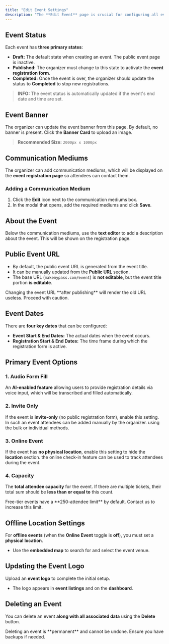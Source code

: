 ```yaml
---
title: "Edit Event Settings"
description: "The **Edit Event** page is crucial for configuring all event-related settings."
---
```


## Event Status

Each event has **three primary states**:

- **Draft:** The default state when creating an event. The public event page is inactive.
- **Published:** The organizer must change to this state to activate the **event registration form**.
- **Completed:** Once the event is over, the organizer should update the status to **Completed** to stop new registrations.

> **INFO:** The event status is automatically updated if the event's end date and time are set.

## Event Banner

The organizer can update the event banner from this page. By default, no banner is present. Click the **Banner Card** to upload an image.

> **Recommended Size:** `2000px x 1000px`

## Communication Mediums

The organizer can add communication mediums, which will be displayed on the **event registration page** so attendees can contact them.

### Adding a Communication Medium

1. Click the **Edit** icon next to the communication mediums box.
2. In the modal that opens, add the required mediums and click **Save**.

## About the Event

Below the communication mediums, use the **text editor** to add a description about the event. This will be shown on the registration page.

## Public Event URL

- By default, the public event URL is generated from the event title.
- It can be manually updated from the **Public URL** section.
- The base URL (`makemypass.com/event`) is **not editable**, but the event title portion **is editable**.

<Warning>
Changing the event URL **after publishing** will render the old URL useless. Proceed with caution.
</Warning>

## Event Dates

There are **four key dates** that can be configured:

- **Event Start & End Dates:** The actual dates when the event occurs.
- **Registration Start & End Dates:** The time frame during which the registration form is active.

## Primary Event Options

### 1. Audio Form Fill
An **AI-enabled feature** allowing users to provide registration details via voice input, which will be transcribed and filled automatically.

### 2. Invite Only
If the event is **invite-only** (no public registration form), enable this setting. In 
such an event attendees can be added manually by the organizer. using the bulk or individual methods.

### 3. Online Event
If the event has **no physical location**, enable this setting to hide the **location** section. the online check-in feature can be used to track attendees during the event.

### 4. Capacity
The **total attendee capacity** for the event. If there are multiple tickets, their total sum should be **less than or equal to** this count.

<Info>
Free-tier events have a **250-attendee limit** by default. Contact us to increase this limit.
</Info>

## Offline Location Settings

For **offline events** (when the **Online Event** toggle is **off**), you must set a **physical location**.

- Use the **embedded map** to search for and select the event venue.

## Updating the Event Logo

Upload an **event logo** to complete the initial setup.

- The logo appears in **event listings** and on the **dashboard**.

## Deleting an Event

You can delete an event **along with all associated data** using the **Delete** button.

<Warning>
  Deleting an event is **permanent** and cannot be undone. Ensure you have backups if needed.
</Warning>

